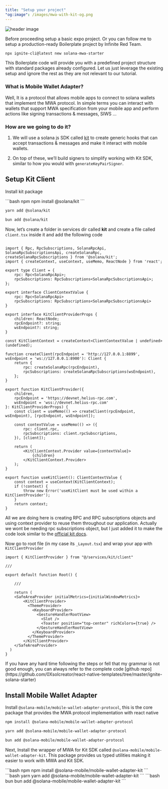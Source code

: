 ```yaml
---
title: "Setup your project"
"og:image": /images/mwa-with-kit-og.png
---
```


<img 
  src="/images/mwa-with-kit-og.png" 
  alt="header image"
  className="rounded-lg"
/>

Before proceeding setup a basic expo project. Or you can follow me to setup a production-ready Boilerplate project
by Infinite Red Team.

```bash
npx ignite-cli@latest new solana-mwa-starter 
```

This Boilerplate code will provide you with a predefined project structure with standard packages already configured. 
Let us just leverage the existing setup and ignore the rest as they are not relevant to our tutorial.

### What is Mobile Wallet Adapter?

Well, It is a protocol that allows mobile apps to connect to solana wallets that implement the MWA protocol. In simple terms 
you can interact with wallets that support MWA specification from your mobile app and perform actions like signing transactions &
messages, SIWS ...

### How are we going to do it?

1. We will use a solana js SDK called [kit](https://www.solanakit.com/docs) to create generic hooks that can accept transactions & messages 
and make it interact with mobile wallets.

2. On top of these, we’ll build signers to simplify working with Kit SDK, similar to how you would with `generateKeyPairSigner`.

## Setup Kit Client

Install kit package

<CodeGroup>
```bash npm
npm install @solana/kit
```

```bash yarn
yarn add @solana/kit
```

```bash bun
bun add @solana/kit
```
</CodeGroup>

Now, let’s create a folder in services dir called **kit** and create a file called `client.tsx` inside it and add the following code

```tsx services/kit/client.tsx expandable wrap

import { Rpc, RpcSubscriptions, SolanaRpcApi, SolanaRpcSubscriptionsApi, createSolanaRpc, createSolanaRpcSubscriptions } from '@solana/kit';
import { createContext, useContext, useMemo, ReactNode } from 'react';

export type Client = {
    rpc: Rpc<SolanaRpcApi>;
    rpcSubscriptions: RpcSubscriptions<SolanaRpcSubscriptionsApi>;
};

export interface ClientContextValue {
    rpc: Rpc<SolanaRpcApi>
    rpcSubscriptions: RpcSubscriptions<SolanaRpcSubscriptionsApi>
}

export interface KitClientProviderProps {
    children: ReactNode;
    rpcEndpoint?: string;
    wsEndpoint?: string;
}

const KitClientContext = createContext<ClientContextValue | undefined>(undefined);

function createClient(rpcEndpoint = 'http://127.0.0.1:8899', wsEndpoint = 'ws://127.0.0.1:8900'): Client {
    return {
        rpc: createSolanaRpc(rpcEndpoint),
        rpcSubscriptions: createSolanaRpcSubscriptions(wsEndpoint),
    };
}

export function KitClientProvider({ 
    children, 
    rpcEndpoint = 'https://devnet.helius-rpc.com', 
    wsEndpoint = 'wss://devnet.helius-rpc.com' 
}: KitClientProviderProps) {
    const client = useMemo(() => createClient(rpcEndpoint, wsEndpoint), [rpcEndpoint, wsEndpoint]);
    
    const contextValue = useMemo(() => ({
        rpc: client.rpc,
        rpcSubscriptions: client.rpcSubscriptions,
    }), [client]);

    return (
        <KitClientContext.Provider value={contextValue}>
            {children}
        </KitClientContext.Provider>
    );
}

export function useKitClient(): ClientContextValue {
    const context = useContext(KitClientContext);
    if (!context) {
        throw new Error('useKitClient must be used within a KitClientProvider');
    }
    return context;
}

```

All we are doing here is creating RPC and RPC subscriptions objects and using context provider to reuse 
them throughout our application. Actually we wont be needing rpc subscriptions object, but I just added it to make 
the code look similar to the [official kit docs](https://www.solanakit.com/docs/getting-started/setup#create-a-client-object).

Now go to root file (in my case its `_Layout.tsx`) and wrap your app with `KitClientProvider`

```tsx app/_layout.tsx wrap highlight={1,11,20}
import { KitClientProvider } from "@/services/kit/client"

///

export default function Root() {

    /// 

    return (
    <SafeAreaProvider initialMetrics={initialWindowMetrics}>
        <KitClientProvider>
          <ThemeProvider>
            <KeyboardProvider>
              <GestureHandlerRootView>
                <Slot />
                <Toaster position="top-center" richColors={true} />
              </GestureHandlerRootView>
            </KeyboardProvider>
          </ThemeProvider>
        </KitClientProvider>
    </SafeAreaProvider>
  )
}
```

<Note>
   If you have any hard time following the steps or fell that my grammar is not good enough, you can always
   refer to the complete code [github repo](https://github.com/0Xsolcreator/react-native-templates/tree/master/ignite-solana-starter) 
</Note>

## Install Mobile Wallet Adapter

Install `@solana-mobile/mobile-wallet-adapter-protocol`, this is the core package that provides the MWA protocol implementation with react native
<CodeGroup>
```bash npm
npm install @solana-mobile/mobile-wallet-adapter-protocol   
```
```bash yarn
yarn add @solana-mobile/mobile-wallet-adapter-protocol
```
```bash bun
bun add @solana-mobile/mobile-wallet-adapter-protocol
```
</CodeGroup>

Next, Install the wrapper of MWA for Kit SDK called `@solana-mobile/mobile-wallet-adapter-kit`. This package provides us typed utilities 
making it easier to work with MWA and Kit SDK.

<CodeGroup>
```bash npm
npm install @solana-mobile/mobile-wallet-adapter-kit
```
```bash yarn
yarn add @solana-mobile/mobile-wallet-adapter-kit
```
```bash bun
bun add @solana-mobile/mobile-wallet-adapter-kit
```
</CodeGroup>